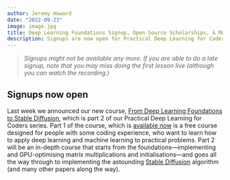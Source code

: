 ```yaml
---
author: Jeremy Howard
date: "2022-09-23"
image: image.jpg
title: Deep Learning Foundations Signup, Open Source Scholarships, & More
description: Signups are now open for Practical Deep Learning for Coders Part 2, 2022. Scholarships are available for fast.ai community contributors, open source developers, and diversity scholars.
---
```


> *Signups might not be available any more. If you are able to do a late signup, note that you may miss doing the first lesson live (although you can watch the recording.)*

## Signups now open

Last week we announced our new course, [From Deep Learning Foundations to Stable Diffusion](https://www.fast.ai/posts/part2-2022.html), which is part 2 of our Practical Deep Learning for Coders series. Part 1 of the course, which is [available now](https://course.fast.ai/) is a free course designed for people with some coding experience, who want to learn how to apply deep learning and machine learning to practical problems. Part 2 will be an in-depth course that starts from the foundations---implementing and GPU-optimising matrix multiplications and initialisations---and goes all the way through to implementing the astounding [Stable Diffusion](https://stability.ai/blog/stable-diffusion-public-release) algorithm (and many other papers along the way).
